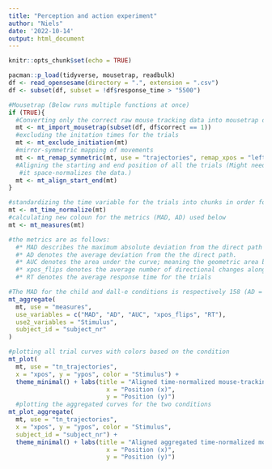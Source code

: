 ---
title: "Perception and action experiment"
author: "Niels"
date: '2022-10-14'
output: html_document
---

```{r setup, include=FALSE}
knitr::opts_chunk$set(echo = TRUE)
```

```{r}
pacman::p_load(tidyverse, mousetrap, readbulk)
df <- read_opensesame(directory = ".", extension = ".csv")
df <- subset(df, subset = !df$response_time > "5500")
```

```{r}
#Mousetrap (Below runs multiple functions at once)
if (TRUE){
  #Converting only the correct raw mouse tracking data into mousetrap data
  mt <- mt_import_mousetrap(subset(df, df$correct == 1))
  #excluding the initation times for the trials
  mt <- mt_exclude_initiation(mt)
  #mirror-symmetric mapping of movements
  mt <- mt_remap_symmetric(mt, use = "trajectories", remap_xpos = "left")
  #Aligning the starting and end position of all the trials (Might need to change this one -
   #it space-normalizes the data.)
  mt <- mt_align_start_end(mt)
}

#standardizing the time variable for the trials into chunks in order for the data to be comparable between trials
mt <- mt_time_normalize(mt)
#calculating new coloun for the metrics (MAD, AD) used below
mt <- mt_measures(mt)

#the metrics are as follows:
  #* MAD describes the maximum absolute deviation from the direct path connecting the start        and end point of the trajectory (if going in a straight line). Meaning that a value of 0      would be ideal.
  #* AD denotes the average deviation from the the direct path.
  #* AUC denotes the area under the curve; meaning the geometric area between the actual           trajectory and the direct path where the area below the the direct path has been              subtracted
  #* xpos_flips denotes the average number of directional changes along the x-axis
  #* RT denotes the average response time for the trials

#The MAD for the child and dall-e conditions is respectively 158 (AD = 36) and 122 (AD = 29).
mt_aggregate(
  mt, use = "measures",
  use_variables = c("MAD", "AD", "AUC", "xpos_flips", "RT"),
  use2_variables = "Stimulus",
  subject_id = "subject_nr"
)

#plotting all trial curves with colors based on the condition
mt_plot(
  mt, use = "tn_trajectories",
  x = "xpos", y = "ypos", color = "Stimulus") +
  theme_minimal() + labs(title = "Aligned time-normalized mouse-tracking data", 
                           x = "Position (x)",
                           y = "Position (y)")
  #plotting the aggregated curves for the two conditions
mt_plot_aggregate(
  mt, use = "tn_trajectories",
  x = "xpos", y = "ypos", color = "Stimulus",
  subject_id = "subject_nr") +
  theme_minimal() + labs(title = "Aligned aggregated time-normalized mouse trajectories", 
                           x = "Position (x)",
                           y = "Position (y)")
```
  
